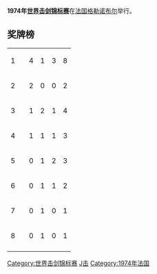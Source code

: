 '''1974年[[世界击剑锦标赛|世界击剑锦标赛]]'''在[[法国|法国]][[格勒诺布尔|格勒诺布尔]]举行。

==奖牌榜==
{| {{RankedMedalTable}}
|-
| 1 ||align=left| {{URS}} || 4 || 1 || 3 || 8
|-
| 2 ||align=left| {{SWE}} || 2 || 0 || 0 || 2
|-
| 3 ||align=left| {{HUN}} || 1 || 2 || 1 || 4
|-
| 4 ||align=left| {{ITA}} || 1 || 1 || 1 || 3
|-
| 5 ||align=left| {{FRA}} || 0 || 1 || 2 || 3
|-
| 6 ||align=left| {{ROU}} || 0 || 1 || 1 || 2
|-
| 7 ||align=left| {{FRG}} || 0 || 1 || 0 || 1
|-
| 8 ||align=left| {{POL}} || 0 || 1 || 0 || 1
|-
|}

{{世界击剑锦标赛}}

[[Category:世界击剑锦标赛|Category:世界击剑锦标赛]]
[[Category:法国体育|J击]]
[[Category:1974年法国|Category:1974年法国]]